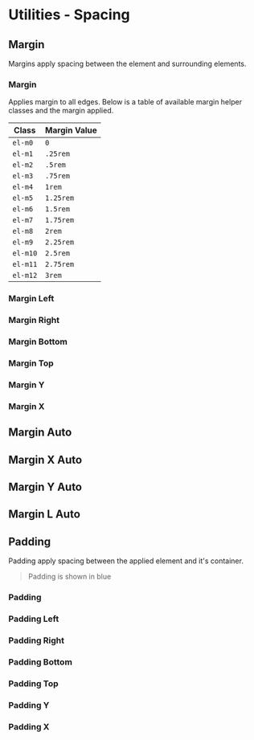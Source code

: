 
<Meta title="Spacing" />

# Utilities - Spacing

## Margin

Margins apply spacing between the element and surrounding elements.

### Margin

Applies margin to all edges. Below is a table of available margin helper classes and the margin applied.

Class | Margin Value
--- | ---
`el-m0` | `0`
`el-m1` | `.25rem`
`el-m2` | `.5rem`
`el-m3` | `.75rem`
`el-m4` | `1rem`
`el-m5` | `1.25rem`
`el-m6` | `1.5rem`
`el-m7` | `1.75rem`
`el-m8` | `2rem`
`el-m9` | `2.25rem`
`el-m10` | `2.5rem`
`el-m11` | `2.75rem`
`el-m12` | `3rem`

<Canvas>
  <Story name="margin">
    <div className="el-flex el-flex-row">
      <GridDemoBlock />
      <GridDemoBlock className="el-m3" />
      <GridDemoBlock />
    </div>
  </Story>
</Canvas>

<RenderHtmlMarkup
  component="Spacing"
  story="margin"
/>

### Margin Left

<Canvas>
  <Story name="margin-left">
    <div className="el-flex el-flex-row">
      <GridDemoBlock />
      <GridDemoBlock className="el-ml3" />
      <GridDemoBlock />
    </div>
  </Story>
</Canvas>

<RenderHtmlMarkup
  component="Spacing"
  story="margin-left"
/>


### Margin Right

<Canvas>
  <Story name="margin-right">
    <div className="el-flex el-flex-row">
      <GridDemoBlock />
      <GridDemoBlock className="el-mr3" />
      <GridDemoBlock />
    </div>
  </Story>
</Canvas>

<RenderHtmlMarkup
  component="Spacing"
  story="margin-right"
/>

### Margin Bottom


<Canvas>
  <Story name="margin-bottom">
    <div className="el-flex el-flex-row el-flex-align-end" style={{height: '100px'}}>
      <GridDemoBlock />
      <GridDemoBlock className="el-mb3" />
      <GridDemoBlock />
    </div>
  </Story>
</Canvas>

<RenderHtmlMarkup
  component="Spacing"
  story="margin-bottom"
/>

### Margin Top

<Canvas>
  <Story name="margin-top">
    <div className="el-flex el-flex-row">
      <GridDemoBlock />
      <GridDemoBlock className="el-mt3" />
      <GridDemoBlock />
    </div>
  </Story>
</Canvas>

<RenderHtmlMarkup
  component="Spacing"
  story="margin-top"
/>

### Margin Y

<Canvas>
  <Story name="margin-y">
    <div className="el-flex el-flex-row">
      <GridDemoBlock />
      <GridDemoBlock className="el-my3" />
      <GridDemoBlock />
    </div>
  </Story>
</Canvas>

<RenderHtmlMarkup
  component="Spacing"
  story="margin-y"
/>

### Margin X

<Canvas>
  <Story name="margin-x">
    <div className="el-flex el-flex-row">
      <GridDemoBlock />
      <GridDemoBlock className="el-mx3" />
      <GridDemoBlock />
    </div>
  </Story>
</Canvas>

<RenderHtmlMarkup
  component="Spacing"
  story="margin-x"
/>

## Margin Auto 

<Canvas>
  <Story name="margin-auto">
    <div className="el-flex el-flex-row">
      <GridDemoBlock className="el-mr2" style={{width: '100px'}} />
      <GridDemoBlock className="el-m-auto" />
      <GridDemoBlock className="el-ml2" style={{width: '100px'}} />
    </div>
  </Story>
</Canvas>

<RenderHtmlMarkup
  component="Spacing"
  story="margin-auto"
/>

## Margin X Auto

<Canvas>
  <Story name="margin-auto-x">
    <div className="el-flex el-flex-row">
      <GridDemoBlock className="el-mr2" style={{width: '100px'}} />
      <GridDemoBlock className="el-m-x-auto" />
      <GridDemoBlock className="el-ml2" style={{width: '100px'}} />
    </div>
  </Story>
</Canvas>

<RenderHtmlMarkup
  component="Spacing"
  story="margin-auto-x"
/>

## Margin Y Auto

<Canvas>
  <Story name="margin-auto-y">
    <div className="el-flex el-flex-column">
      <GridDemoBlock className="el-mb2" />
      <GridDemoBlock className="el-m-y-auto" />
      <GridDemoBlock className="el-mt2" />
    </div>
  </Story>
</Canvas>

<RenderHtmlMarkup
  component="Spacing"
  story="margin-auto-y"
/>

## Margin L Auto

<Canvas>
  <Story name="margin-auto-l">
    <div className="el-flex el-flex-row el-flex-justify-end">
      <GridDemoBlock className="el-flex-shrink" />
      <GridDemoBlock className="el-m-l-auto el-flex-grow" />
    </div>
  </Story>
</Canvas>

<RenderHtmlMarkup
  component="Spacing"
  story="margin-auto-l"
/>

## Padding

Padding apply spacing between the applied element and it's container.

> Padding is shown in blue

### Padding

<Canvas>
  <Story name="padding">
    <div className="el-flex el-flex-row">
      <GridDemoBlock className="el-p3">
        <GridDemoBlock style={{background: 'var(--color-accent-orange)'}}></GridDemoBlock>
      </GridDemoBlock>
    </div>
  </Story>
</Canvas>

<RenderHtmlMarkup
  component="Spacing"
  story="padding"
/>

### Padding Left

<Canvas>
  <Story name="padding-left">
    <div className="el-flex el-flex-row">
      <GridDemoBlock className="el-pl3">
        <GridDemoBlock style={{background: 'var(--color-accent-orange)'}}></GridDemoBlock>
      </GridDemoBlock>
    </div>
  </Story>
</Canvas>

<RenderHtmlMarkup
  component="Spacing"
  story="padding-left"
/>

### Padding Right

<Canvas>
  <Story name="padding-right">
    <div className="el-flex el-flex-row">
      <GridDemoBlock className="el-pr3">
        <GridDemoBlock style={{background: 'var(--color-accent-orange)'}}></GridDemoBlock>
      </GridDemoBlock>
    </div>
  </Story>
</Canvas>

<RenderHtmlMarkup
  component="Spacing"
  story="padding-right"
/>

### Padding Bottom


<Canvas>
  <Story name="padding-bottom">
    <div className="el-flex el-flex-row">
      <GridDemoBlock className="el-pb3">
        <GridDemoBlock style={{background: 'var(--color-accent-orange)'}}></GridDemoBlock>
      </GridDemoBlock>
    </div>
  </Story>
</Canvas>

<RenderHtmlMarkup
  component="Spacing"
  story="padding-bottom"
/>

### Padding Top


<Canvas>
  <Story name="padding-top">
    <div className="el-flex el-flex-row">
      <GridDemoBlock className="el-pt3">
        <GridDemoBlock style={{background: 'var(--color-accent-orange)'}}></GridDemoBlock>
      </GridDemoBlock>
    </div>
  </Story>
</Canvas>

<RenderHtmlMarkup
  component="Spacing"
  story="padding-top"
/>

### Padding Y


<Canvas>
  <Story name="padding-y">
    <div className="el-flex el-flex-row">
      <GridDemoBlock className="el-py3">
        <GridDemoBlock style={{background: 'var(--color-accent-orange)'}}></GridDemoBlock>
      </GridDemoBlock>
    </div>
  </Story>
</Canvas>

<RenderHtmlMarkup
  component="Spacing"
  story="padding-y"
/>

### Padding X


<Canvas>
  <Story name="padding-x">
    <div className="el-flex el-flex-row">
      <GridDemoBlock className="el-px3">
        <GridDemoBlock style={{background: 'var(--color-accent-orange)'}}></GridDemoBlock>
      </GridDemoBlock>
    </div>
  </Story>
</Canvas>

<RenderHtmlMarkup
  component="Spacing"
  story="padding-x"
/>
